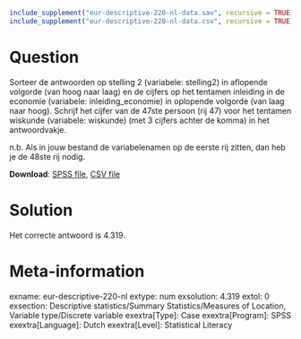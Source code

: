 ```r
include_supplement("eur-descriptive-220-nl-data.sav", recursive = TRUE)
include_supplement("eur-descriptive-220-nl-data.csv", recursive = TRUE)
```

Question
========
Sorteer de antwoorden op stelling 2 (variabele: stelling2) in aflopende volgorde (van hoog naar laag) en de cijfers op het tentamen inleiding in de economie (variabele: inleiding_economie) in oplopende volgorde (van laag naar hoog). Schrijf het cijfer van de 47ste persoon (rij 47) voor het tentamen wiskunde (variabele: wiskunde) (met 3 cijfers achter de komma) in het antwoordvakje.

n.b. Als in jouw bestand de variabelenamen op de eerste rij zitten, dan heb je de 48ste rij nodig.

**Download**: [SPSS file](eur-descriptive-220-nl-data.sav), [CSV file](eur-descriptive-220-nl-data.csv)


Solution
========
Het correcte antwoord is 4.319.


Meta-information
================
exname: eur-descriptive-220-nl
extype: num
exsolution: 4.319
extol: 0
exsection: Descriptive statistics/Summary Statistics/Measures of Location, Variable type/Discrete variable
exextra[Type]: Case
exextra[Program]: SPSS
exextra[Language]: Dutch
exextra[Level]: Statistical Literacy
